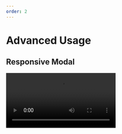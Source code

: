 ```yaml
---
order: 2
---
```


# Advanced Usage

## Responsive Modal

<video src="/sheet.mp4" controls playsInline />

You can control the rendering style of the Modal in different scenarios by passing the `sheet` parameter.

For example, show the style of a sheet on small-screen devices in mobile, and display the style of a modal on large-screen devices.

```jsx
const App = () => {
  const isMobile = useIsMobile()
  return <ModalStackContainer sheet={isMobile}>{children}</ModalStackContainer>
}
```

If you do not pass the `sheet` parameter, the presentation style of the modal will always be that of a modal.

In the example above, a component is provided to make this scenario easier to use.

```jsx
import { MobileDetector } from "rc-modal-sheet/mobile-detector"

const App = () => {
  return (
    <ModalStackContainer>
      <MobileDetector />
      {children}
    </ModalStackContainer>
  )
}
```

## Declarative Modal

Typically, we create a stack of Modals using `useModalStack`.

```jsx
import { useModalStack } from "rc-modal-sheet"

export const Basic = () => {
  const { present } = useModalStack()
  return (
    <Button
      onClick={() => {
        present({
          title: "Modal",
          content: () => (
            <p>
              This is a modal. You can put anything you want in here. And it can
              be nested.
            </p>
          ),
        })
      }}
    >
      Open a modal
    </Button>
  )
}
```

The above is the common way, but if you want a more declarative way, you can use the `Modal` component. This way, you can avoid the problem of not being able to use Context in imperative calls.

```jsx
import { useState } from "react"
import { Modal } from "rc-modal-sheet"

export const App = () => {
  const [open, setOpen] = useState(false)
  return (
    <>
      <Button
        onClick={() => {
          setOpen(true)
        }}
      >
        Open Modal
      </Button>
      <Modal title="A declaratively modal" open={open} onOpenChange={setOpen}>
        <p>
          This is a modal. You can put anything you want in here. And It can be
          nested.
        </p>
      </Modal>
    </>
  )
}
```


<App />

## Nested Modal

You can also nest Modals.

```jsx
export const NestedModal = () => {
  const { present, dismissAll } = useModalStack()
  return (
    <>
      <Button
        onClick={() => {
          present({
            title: "Nested Modal",

            content: () => (
              <div>
                Modal 1
                <Button
                  onClick={() => {
                    present({
                      title: "Nested Modal 2",
                      content: () => (
                        <div>
                          Modal 2 <br />{" "}
                          <Button onClick={dismissAll}>Dismiss All</Button>
                        </div>
                      ),
                    })
                  }}
                >
                  Open Modal 2
                </Button>
              </div>
            ),
          })
        }}
      >
        Open Nested Modal
      </Button>
    </>
  )
}
```


<NestedModal />
